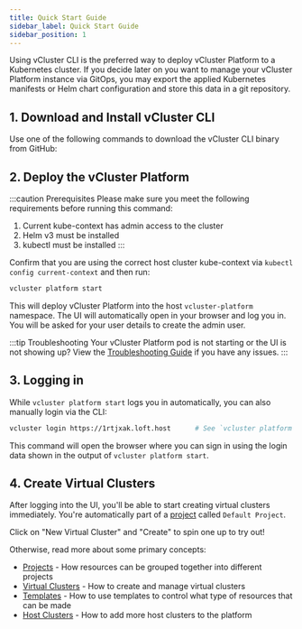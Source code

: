 ```yaml
---
title: Quick Start Guide
sidebar_label: Quick Start Guide
sidebar_position: 1
---
```




Using vCluster CLI is the preferred way to deploy vCluster Platform to a Kubernetes cluster. If you decide later
on you want to manage your vCluster Platform instance via GitOps, you may export the applied Kubernetes
manifests or Helm chart configuration and store this data in a git repository.

## 1. Download and Install vCluster CLI

Use one of the following commands to download the vCluster CLI binary from GitHub:

<InstallCLIPartial />

## 2. Deploy the vCluster Platform

:::caution Prerequisites
Please make sure you meet the following requirements
before running this command:
1. Current kube-context has admin access to the cluster
2. Helm v3 must be installed
3. kubectl must be installed
:::

Confirm that you are using the correct host cluster kube-context via `kubectl config current-context` and then run:

```bash
vcluster platform start
```
This will deploy vCluster Platform into the host `vcluster-platform` namespace.
The UI will automatically open in your browser and log you in. You will be asked for your user details to create the admin user.

:::tip Troubleshooting
Your vCluster Platform pod is not starting or the UI is not showing up? View the
[Troubleshooting Guide](../troubleshooting) if you have any
issues.
:::

## 3. Logging in

While `vcluster platform start` logs you in automatically, you can also manually login via the CLI:

```bash
vcluster login https://1rtjxak.loft.host      # See `vcluster platform start` output for login credentials and your actual sub-domain name (auto-generated).
```

This command will open the browser where you can sign in using the login data shown in the
output of `vcluster platform start`.


## 4. Create Virtual Clusters

After logging into the UI, you'll be able to start creating virtual clusters immediately. You're automatically part of a [project](../projects/what-are-projects.mdx) called `Default Project`. 

Click on "New Virtual Cluster" and "Create" to spin one up to try out! 

Otherwise, read more about some primary concepts:

* [Projects](../projects/what-are-projects.mdx) - How resources can be grouped together into different projects
* [Virtual Clusters](../virtual-clusters/what-are-virtual-clusters.mdx) - How to create and manage virtual clusters
* [Templates](../templates/what-are-templates.mdx) - How to use templates to control what type of resources that can be made
* [Host Clusters](../clusters/what-are-clusters.mdx) - How to add more host clusters to the platform
